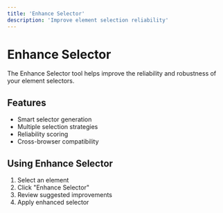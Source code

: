 ```yaml
---
title: 'Enhance Selector'
description: 'Improve element selection reliability'
---
```


# Enhance Selector

The Enhance Selector tool helps improve the reliability and robustness of your element selectors.

## Features

- Smart selector generation
- Multiple selection strategies
- Reliability scoring
- Cross-browser compatibility

## Using Enhance Selector

1. Select an element
2. Click "Enhance Selector"
3. Review suggested improvements
4. Apply enhanced selector 